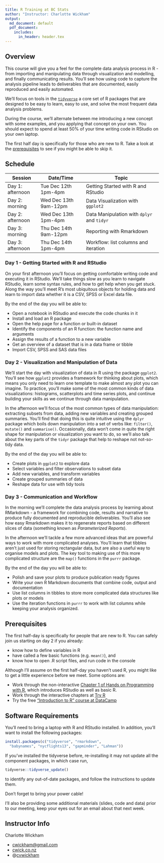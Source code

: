 ```yaml
---
title: R Training at BC Stats
author: "Instructor: Charlotte Wickham"
output:
  md_document: default
  pdf_document: 
    includes:
      in_header: header.tex
---
```


## Overview

This course will give you a feel for the complete data analysis process in R - from importing and manipulating data through visualization and modelling, and finally communicating results.  You'll see how using code to capture the analysis pipeline leads to deliverables that are documented, easily reproduced and easily automated. 

We'll focus on tools in the [`tidyverse`](https://www.tidyverse.org/) a core set of R packages that are designed to be easy to learn, easy to use, and solve the most frequent data analysis problems.   

During the course, we'll alternate between me introducing a new concept with some examples, and you applying that concept on your own. You should expect to spend at least 50% of your time writing code in RStudio on your own laptop. 

The first half day is specifically for those who are new to R.  Take a look at the [prerequisites](#prerequisites) to see if you might be able to skip it.

## Schedule
 
|    Session        |  Date/Time               | Topic                                    |
|-------------------|--------------------------|------------------------------------------|
| Day 1: afternoon  | Tue Dec 12th 1pm-4pm     |  Getting Started with R and RStudio      |
| Day 2: morning    | Wed Dec 13th 9am-12pm    |  Data Visualization with `ggplot2`       |
| Day 2: afternoon  | Wed Dec 13th 1pm-4pm     |  Data Manipulation with `dplyr` and `tidyr` |
| Day 3: morning    | Thu Dec 14th 9am-12pm    |  Reporting with Rmarkdown                |
| Day 3: afternoon  | Thu Dec 14th 1pm-4pm     |  Workflow: list columns and iteration    |

### Day 1 - Getting Started with R and RStudio

On your first afternoon you'll focus on getting comfortable writing code and executing it in RStudio. We'll take things slow as you learn to navigate RStudio, learn some syntax rules, and how to get help when you get stuck.  Along the way you'll meet R's most ubiquitous objects for holding data and learn to import data whether it is a CSV, SPSS or Excel data file.  

By the end of the day you will be able to:

  * Open a notebook in RStudio and execute the code chunks in it
  * Install and load an R package
  * Open the help page for a function or built-in dataset
  * Identify the components of an R function: the function name and arguments
  * Assign the results of a function to a new variable
  * Get an overview of a dataset that is in a data frame or tibble 
  * Import CSV, SPSS and SAS data files

### Day 2 - Visualization and Manipulation of Data

We'll start the day with visualization of data in R using the package `ggplot2`.  You'll see how `ggplot2` provides a framework for thinking about plots, which means you only need to learn one template to make almost any plot you can imagine.  To practice, you'll make some of the most common kinds of data visualizations: histograms, scatterplots and time series plots, and continue building your skills as we continue through data manipulation.

In the afternoon we'll focus of the most common types of data manipulation: extracting subsets from data, adding new variables and creating grouped summaries.  You'll find that doing this is quite intuitive using the `dplyr` package which boils down manipulation into a set of verbs like: `filter()`, `mutate()` and `summarise()`.  Occasionally, data won't come in quite the right shape for manipulation or visualization you want to do, so we'll also talk about the key parts of the `tidyr` package that help to reshape not not-so-tidy data.

By the end of the day you will be able to:

* Create plots in `ggplot2` to explore data
* Select variables and filter observations to subset data
* Add new variables, and transform variables
* Create grouped summaries of data
* Reshape data for use with tidy tools


### Day 3 - Communication and Workflow

In the morning we'll complete the data analysis process by learning about RMarkdown - a framework for combining code, results and narrative to produce fully documented and reproducible deliverables.  You'll also see how easy Rmarkdown makes it to regenerate reports based on different slices of data (something known as *Parameterized Reports*). 

In the afternoon we'll tackle a few more advanced ideas that are powerful ways to work with more complicated analyses.  You'll learn that tibbles aren't just used for storing rectangular data, but are also a useful way to organise models and plots.  The key tool to making use of this more complicated structure are the `map()` functions in the `purrr` package.  

By the end of the day you will be able to:

* Polish and save your plots to produce publication ready figures
* Write your own R Markdown documents that combine code, output and documentation
* Use list columns in tibbles to store more complicated data structures like plots or models
* Use the iteration functions in `purrr` to work with list columns while keeping your analysis organized.

## Prerequisites

The first half-day is specifically for people that are new to R.  You can safely join us starting on day 2 if you already:

  * know how to define variables in R
  * have called a few basic functions (e.g. `mean()`), and
  * know how to open .R script files, and run code in the console

Although I'll assume on the first half-day you haven't used R, you might like to get a little experience before we meet.  Some options are:

* Work through the non-interactive [Chapter 1 of Hands on Programming with R](https://www.safaribooksonline.com/library/view/hands-on-programming-with/9781449359089/ch01.html), which introduces RStudio as well as basic R.
* Work through the interactive chapters at [Try R](http://tryr.codeschool.com/)
* Try the free ["Introduction to R" course at DataCamp](https://www.datacamp.com/courses/free-introduction-to-r)

## Software Requirements

You'll need to bring a laptop with R and RStudio installed.  In addition, you'll want to install the following packages:
```r
install.packages(c("tidyverse", "rmarkdown",
  "babynames", "nycflights13", "gapminder", "Lahman"))
```

If you've installed the tidyverse before, re-installing it may not update all the component packages, in which case run,
```r
tidyverse::tidyverse_update()
```
to identify any out-of-date packages, and follow the instructions to update them.

Don't forget to bring your power cable!  

I'll also be providing some additional materials (slides, code and data) prior to our meeting, keep your eyes out for an email about that next week.

## Instructor Info

Charlotte Wickham 

* [cwickham@gmail.com](cwickham@gmail.com)
* [cwick.co.nz](http://www.cwick.co.nz)
* @[cvwickham](http://www.twitter.com/cvwickham)

